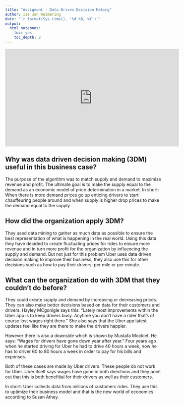 ---
title: "Assigment - Data Driven Decision Making"
author: Ise Jan Reimering 
date: "`r format(Sys.time(), '%d %B, %Y')`"
output:
  html_notebook:
    toc: yes
    toc_depth: 2
---


<iframe width="560" height="315" src="https://www.youtube.com/embed/63wt3TgGGxI" frameborder="0" allow="accelerometer; autoplay; clipboard-write; encrypted-media; gyroscope; picture-in-picture" allowfullscreen data-external="1"></iframe>



## Why was data driven decision making (3DM) useful in this business case?

The purpose of the algorithm was to match supply and demand to maximize revenue and profit. The ultimate goal is to make the supply equal to the demand as an economic model of price determination in a market. In short: When there is more demand prices go up enticing drivers to start chauffeuring people around and when supply is higher drop prices to make the demand equal to the supply. 

## How did the organization apply 3DM?

They used data mining to gather as much data as possible to ensure the best representation of what is happening in the real world. Using this data they have decided to create fluctuating prices for rides to ensure more revenue and in turn more profit for the organization by influencing the supply and demand. But not just for this problem Uber uses data driven decision making to improve their business, they also use this for other decisions such as how to pay their drivers: per mile or per minute. 

## What can the organization do with 3DM that they couldn’t do before?

They could create supply and demand by increasing or decreasing prices. They can also make better decisions based on data for their customers and drivers. Hayley MCgonigle says this: "Lately most improvements within the Uber app is to keep drivers busy. Anytime you don't have a rider that's of course lost wages right there." She also says that the Uber app latest updates feel like they are there to make the drivers happier. 

However there is also a downside which is shown by Mustafa Mocklet. He says: "Wages for drivers have gone down year after year." Four years ago when he started driving for Uber he had to drive 40 hours a week, now he has to driver 60 to 80 hours a week in order to pay for his bills and expenses. 

Both of these cases are made by Uber drivers. These people do not work for Uber. Uber itself says wages have gone in both directions and they point out that this is both benefitial for their drivers as well as their customers. 

In short: Uber collects data from millions of customers rides. They use this to uptimize their business model and that is the new world of economics according to Susan Athey.

